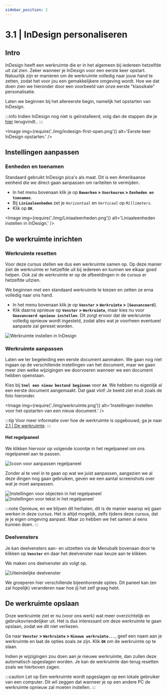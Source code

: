 ```yaml
---
sidebar_position: 2
---
```



# 3.1 | InDesign personaliseren

## Intro

InDesign heeft een werkruimte die er in het algemeen bij iedereen hetzelfde uit zal zien. Zeker wanneer je InDesign voor een eerste keer opstart. Natuurlijk zijn er manieren om de werkruimte volledig naar jouw hand te zetten, zodat het voor jou een gemakkelijkere omgeving wordt. Hoe we dat doen zien we hieronder door een voorbeeld van onze eerste "klassikale" personalisatie.

Laten we beginnen bij het allereerste begin, namelijk het opstarten van InDesign.

:::info
Indien InDesign nog niet is geïnstalleerd, volg dan de stappen die je [hier](#) terugvindt..
:::

<Image
  img={require('./img/indesign-first-open.png')}
  alt='Eerste keer InDesign opstarten.'
/>

## Instellingen aanpassen

### Eenheden en toenamen

Standaard gebruikt InDesign pica's als maat. Dit is een Amerikaanse eenheid die we direct gaan aanpassen om rariteiten te vermijden.

- In het menu bovenaan klik je op **`Bewerken` > `Voorkeuren` > `Eenheden en toenamen`**.
- Bij **`Liniaaleenheden`** zet je *`Horizontaal`* en *`Verticaal`* op *`Millimeters`*.
- Klik op **`OK`**.

<Image 
  img={require('./img/Liniaaleenheden.png')}
  alt='Liniaaleenheden instellen in InDesign.'
/>

## De werkruimte inrichten

### Werkruimte resetten

Voor deze cursus stellen we dus een werkruimte samen op. Op deze manier ziet de werkruimte er hetzelfde uit bij iedereen en kunnen we elkaar goed helpen. Ook zal de werkruimte er op de afbeeldingen in de cursus er hetzelfde uitzien.

We beginnen met een standaard werkruimte te kiezen en zetten ze erna volledig naar ons hand.

-	In het menu bovenaan klik je op **`Venster` > `Werkruimte` > `[Geavanceerd]`**.
-	Klik daarna opnieuw op **`Venster` > `Werkruimte`**, maar kies nu voor **`Geavanceerd opnieuw instellen`**. Dit zorgt ervoor dat de werkruimte volledig opnieuw wordt ingesteld, zodat alles wat je voorheen eventueel aanpaste zal gereset worden.

![Werkruimte instellen in InDesign](./img/Werkruimte-instellen.png)

### Werkruimte aanpassen

Laten we ter begeleiding een eerste document aanmaken. We gaan nog niet ingaan op de verschillende instellingen van het document, maar we gaan meer zien welke wijzigingen we doorvoeren wanneer we een document hebben openstaan.

Kies bij **`Snel een nieuw bestand beginnen`** voor **`A4`**. We hebben nu eigenlijk al een eerste document aangemaakt. Dat gaat vlot! Je beeld ziet eruit zoals de foto hieronder.

<Image 
  img={require('./img/werkruimte.png')}
  alt='Instellingen instellen voor het opstarten van een nieuw document.'
/>

:::tip
Voor meer informatie over hoe de werkruimte is opgebouwd, ga je naar [2.1 | De werkruimte](/docs/begrippen/2-1-werkruimte).
:::

#### Het regelpaneel

We klikken hiervoor op volgende icoontje in het regelpaneel om ons regelpaneel aan te passen.

![Icoon voor aanpassen regelpaneel](./img/regel-aanpassen.png)

Zonder al te veel in te gaan op wat we juist aanpassen, aangezien we al deze dingen nog gaan gebruiken, geven we een aantal screenshots over wat je moet aanpassen.

![Instellingen voor objecten in het regelpaneel](./img/object-edit.png)
![Instellingen voor tekst in het regelpaneel](./img/tekst-edit.png)

:::note
Opnieuw, en we blijven dit herhalen, dit is de manier waarop wij gaan werken in deze cursus. Het is altijd mogelijk, zelfs tijdens deze cursus, dat je je eigen omgeving aanpast. Maar zo hebben we het samen al eens kunnen doen.
:::

### Deelvensters

Je kan deelvensters aan- en uitzetten via de Menubalk bovenaan door te klikken op **`Venster`** en daar het deelvenster naar keuze aan te klikken.

We maken ons deelvenster als volgt op.

![Uiteindelijke deelvenster](./img/deelvenster.png)

We groeperen hier verschillende bijeenhorende opties. Dit paneel kan (en zal hopelijk) veranderen naar hoe jij het zelf graag hebt.

## De werkruimte opslaan

Onze werkruimte ziet er nu (voor ons werk) wat meer overzichtelijk en gebruiksvriendelijker uit. Het is dus interessant om deze werkruimte te gaan opslaan, zodat we dit niet verliezen.

Ga naar **`Venster` > `Werkruimte` > `Nieuwe werkruimte...`**, geef een naam aan je werkruimte en laat de opties zoals ze zijn. Klik **`OK`** om de werkruimte op te slaan.

Indien je wijzigingen zou doen aan je nieuwe werkruimte, dan zullen deze automatisch opgeslagen worden. Je kan de werkruimte dan terug resetten zoals we hierboven zagen.

:::caution Let op
Een werkruimte wordt opgeslagen op een lokale gebruiker van een computer. Dit wil zeggen dat wanneer je op een andere PC de werkruimte opnieuw zal moeten instellen.
:::